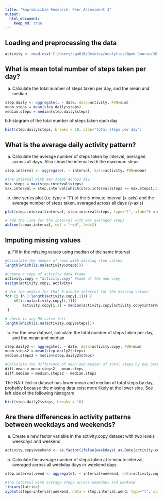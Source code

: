 ```yaml
---
title: "Reproducible Research: Peer Assessment 1"
output: 
  html_document:
    keep_md: true
---
```



## Loading and preprocessing the data
```r
activity <- read.csv("C:/Users/cgu018/Desktop/Analytics/Open Course/DS JHU/Reproducible Research/project 1/activity.csv", sep = ",", header = TRUE)
```

## What is mean total number of steps taken per day?
a. Calculate the total number of steps taken per day, and the mean and median

```r
step.daily <- aggregate(. ~ date, data=activity, FUN=sum)
mean.steps = mean(step.daily$steps)
median.steps = median(step.daily$steps)
```

b.histogram of the total number of steps taken each day

```r
hist(step.daily$steps, breaks = 10, xlab="total steps per day")
```


## What is the average daily activity pattern?
a. Calculate the average number of steps taken by interval, averaged across all days. Also show the interval with the maximum steps

```r
step.interval <- aggregate(. ~ interval, data=activity, FUN=mean)

#the interval with max steps across day
max.steps = max(step.interval$steps)
max.interval = step.interval[which(step.interval$steps == max.steps),1] 
```

b. time series plot (i.e. type = "l") of the 5-minute interval (x-axis) and the average number of steps taken, averaged across all days (y-axis)
```r
plot(step.interval$interval, step.interval$steps, type="l", xlab="5-minute interval", ylab="average steps", main="Average Steps Taken by 5-minute Interval Across All Days")

# add the line for the interval with max averaged steps
abline(v=max.interval, col = "red", lwd=2) 
```

## Imputing missing values
a. Fill in the missing values using median of the same interval
```r
#Calculate the number of rows with missing step values
length(which(is.na(activity$steps)))

#Create a copy of activity data frame
activity.copy = "activity.copy" #name of the new copy
assign(activity.copy, activity)

# Use the median for that 5-minute interval for the missing values
for (i in 1:length(activity.copy[,1])) {
    if(is.na(activity.copy[i,1])) 
        activity.copy[i,1] = median(activity.copy[activity.copy$interval == activity.copy[i,3],"steps"], na.rm=TRUE) 
 }

# check if any NA value left
length(which(is.na(activity.copy$steps)))
```

b. For the new dataset, calculate the total number of steps taken per day, and the mean and median

```r
step.daily2 <- aggregate(. ~ date, data=activity.copy, FUN=sum)
mean.steps2 = mean(step.daily2$steps)
median.steps2 = median(step.daily2$steps)

#Calculate the difference of mean and median of total steps by day between two datasets
diff.mean = mean.steps2 - mean.steps
diff.median = median.steps2 - median.steps
```
The NA-filled-in dataset has lower mean and median of total steps by day, probably because the missing data exist more likely at the lower side. See left side of the following histogram.

```r
hist(step.daily2$steps, breaks = 10)
```

## Are there differences in activity patterns between weekdays and weekends?
a. Create a new factor variable in the activity.copy dataset with two levels weekdays and weekend
```r
activity.copy$weekend <- as.factor(ifelse(weekdays( as.Date(activity.copy$date)) %in% c("Saturday","Sunday"), "Weekend", "Weekday")) 
```

b. Calculate the average number of steps taken at 5-minute interval, averaged across all weekday days or weekend days
```r
step.interval.wend <- aggregate(. ~ interval+weekend, data=activity.copy, FUN=mean)

#the interval with average steps across weekdays and weekend
library(lattice)
xyplot(steps~interval|weekend, data = step.interval.wend, type="l", xlab="Interval", ylab="Number of steps", layout=c(1,2))
```
